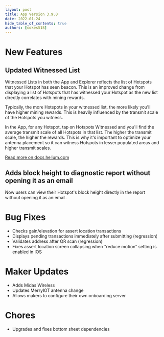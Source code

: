 ```yaml
---
layout: post
title: App Version 3.9.0
date: 2022-01-24
hide_table_of_contents: true
authors: [cokes518]
---
```


# New Features

## Updated Witnessed List

Witnessed Lists in both the App and Explorer reflects the list of Hotspots that your Hotspot has
seen beacon. This is an improved change from displaying a list of Hotspots that has witnessed your
Hotspot as the new list directly correlates with mining rewards.

<!--truncate-->

Typically, the more Hotspots in your witnessed list, the more likely you'll have higher mining
rewards. This is heavily influenced by the transmit scale of the Hotspots you witness.

In the App, for any Hotspot, tap on Hotspots Witnessed and you'll find the average transmit scale of
all Hotspots in that list. The higher the transmit scale, the higher the rewards. This is why it's
important to optimize your antenna placement so it can witness Hotspots in lesser populated areas
and higher transmit scales.

[Read more on docs.helium.com](https://docs.helium.com/troubleshooting/understanding-witnesses/#transmit-scale-and-witnessed-list)

## Adds block height to diagnostic report without opening it as an email

Now users can view their Hotspot's block height directly in the report without opening it as an
email.

# Bug Fixes

- Checks gain/elevation for assert location transactions
- Displays pending transactions immediately after submitting (regression)
- Validates address after QR scan (regression)
- Fixes assert location screen collapsing when “reduce motion” setting is enabled in iOS

# Maker Updates

- Adds Midas Wireless
- Updates MerryIOT antenna change
- Allows makers to configure their own onboarding server

# Chores

- Upgrades and fixes bottom sheet dependencies
